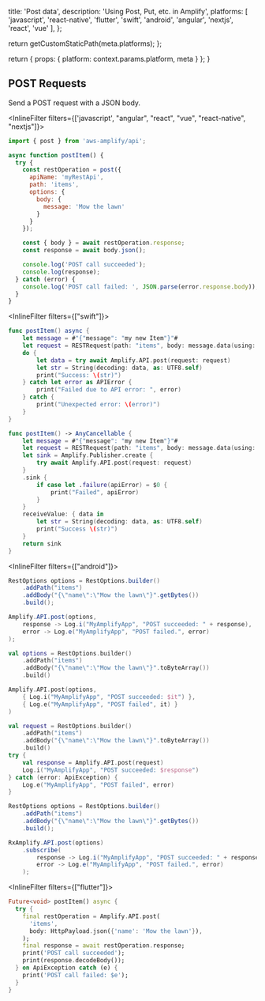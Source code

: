 
  title: 'Post data',
  description: 'Using Post, Put, etc. in Amplify',
  platforms: [
    'javascript',
    'react-native',
    'flutter',
    'swift',
    'android',
    'angular',
    'nextjs',
    'react',
    'vue'
  ],
};

  return getCustomStaticPath(meta.platforms);
};

  return {
    props: {
      platform: context.params.platform,
      meta
    }
  };
}


## POST Requests

Send a POST request with a JSON body.


<InlineFilter filters={['javascript', "angular", "react", "vue", "react-native", "nextjs"]}>
```javascript
import { post } from 'aws-amplify/api';

async function postItem() {
  try {
    const restOperation = post({
      apiName: 'myRestApi',
      path: 'items',
      options: {
        body: {
          message: 'Mow the lawn'
        }
      }
    });

    const { body } = await restOperation.response;
    const response = await body.json();

    console.log('POST call succeeded');
    console.log(response);
  } catch (error) {
    console.log('POST call failed: ', JSON.parse(error.response.body));
  }
}
```
</InlineFilter>

<InlineFilter filters={["swift"]}>
<BlockSwitcher>

<Block name="Async/Await">

```swift
func postItem() async {
    let message = #"{"message": "my new Item"}"#
    let request = RESTRequest(path: "items", body: message.data(using: .utf8))
    do {
        let data = try await Amplify.API.post(request: request)
        let str = String(decoding: data, as: UTF8.self)
        print("Success: \(str)")
    } catch let error as APIError {
        print("Failed due to API error: ", error)
    } catch {
        print("Unexpected error: \(error)")
    }
}
```

</Block>

<Block name="Combine">

```swift
func postItem() -> AnyCancellable {
    let message = #"{"message": "my new Item"}"#
    let request = RESTRequest(path: "items", body: message.data(using: .utf8))
    let sink = Amplify.Publisher.create {
        try await Amplify.API.post(request: request)
    }
    .sink {
        if case let .failure(apiError) = $0 {
            print("Failed", apiError)
        }
    }
    receiveValue: { data in
        let str = String(decoding: data, as: UTF8.self)
        print("Success \(str)")
    }
    return sink
}
```

</Block>

</BlockSwitcher>
</InlineFilter>

<InlineFilter filters={["android"]}>
<BlockSwitcher>
<Block name="Java">

```java
RestOptions options = RestOptions.builder()
    .addPath("items")
    .addBody("{\"name\":\"Mow the lawn\"}".getBytes())
    .build();

Amplify.API.post(options,
    response -> Log.i("MyAmplifyApp", "POST succeeded: " + response),
    error -> Log.e("MyAmplifyApp", "POST failed.", error)
);
```

</Block>
<Block name="Kotlin - Callbacks">

```kotlin
val options = RestOptions.builder()
    .addPath("items")
    .addBody("{\"name\":\"Mow the lawn\"}".toByteArray())
    .build()

Amplify.API.post(options,
    { Log.i("MyAmplifyApp", "POST succeeded: $it") },
    { Log.e("MyAmplifyApp", "POST failed", it) }
)
```

</Block>
<Block name="Kotlin - Coroutines">

```kotlin
val request = RestOptions.builder()
    .addPath("items")
    .addBody("{\"name\":\"Mow the lawn\"}".toByteArray())
    .build()
try {
    val response = Amplify.API.post(request)
    Log.i("MyAmplifyApp", "POST succeeded: $response")
} catch (error: ApiException) {
    Log.e("MyAmplifyApp", "POST failed", error)
}
```

</Block>
<Block name="RxJava">

```java
RestOptions options = RestOptions.builder()
    .addPath("items")
    .addBody("{\"name\":\"Mow the lawn\"}".getBytes())
    .build();

RxAmplify.API.post(options)
    .subscribe(
        response -> Log.i("MyAmplifyApp", "POST succeeded: " + response),
        error -> Log.e("MyAmplifyApp", "POST failed.", error)
    );
```

</Block>
</BlockSwitcher>
</InlineFilter>

<InlineFilter filters={["flutter"]}>
```dart
Future<void> postItem() async {
  try {
    final restOperation = Amplify.API.post(
      'items',
      body: HttpPayload.json({'name': 'Mow the lawn'}),
    );
    final response = await restOperation.response;
    print('POST call succeeded');
    print(response.decodeBody());
  } on ApiException catch (e) {
    print('POST call failed: $e');
  }
}
```
</InlineFilter>

